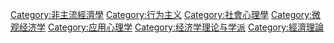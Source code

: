 {{catmore}}
[[Category:非主流經濟學|Category:非主流經濟學]]
[[Category:行为主义|Category:行为主义]]
[[Category:社會心理學|Category:社會心理學]]
[[Category:微观经济学|Category:微观经济学]]
[[Category:应用心理学|Category:应用心理学]]
[[Category:经济学理论与学派|Category:经济学理论与学派]]
[[Category:經濟理論|Category:經濟理論]]